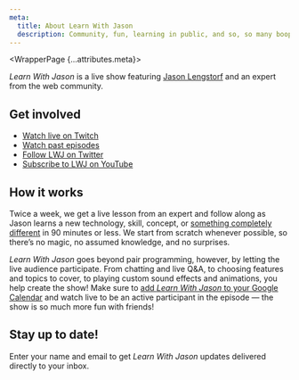 ```yaml
---
meta:
  title: About Learn With Jason
  description: Community, fun, learning in public, and so, so many boops.
---
```



<WrapperPage {...attributes.meta}>

_Learn With Jason_ is a live show featuring [Jason Lengstorf](https://jason.af) and an expert from the web community.

## Get involved

- [Watch live on Twitch](https://twitch.tv/jlengstorf)
- [Watch past episodes](/episodes)
- [Follow LWJ on Twitter](https://twitter.com/LWJShow)
- [Subscribe to LWJ on YouTube](https://www.youtube.com/channel/UCnty0z0pNRDgnuoirYXnC5A)

## How it works

Twice a week, we get a live lesson from an expert and follow along as Jason learns a new technology, skill, concept, or [something completely different](/let-s-learn-minecraft) in 90 minutes or less. We start from scratch whenever possible, so there’s no magic, no assumed knowledge, and no surprises.

_Learn With Jason_ goes beyond pair programming, however, by letting the live audience participate. From chatting and live Q&A, to choosing features and topics to cover, to playing custom sound effects and animations, you help create the show! Make sure to [add _Learn With Jason_ to your Google Calendar](/calendar) and watch live to be an active participant in the episode — the show is so much more fun with friends!

<OptInForm>

## Stay up to date!

Enter your name and email to get _Learn With Jason_ updates delivered directly to your inbox.

</OptInForm>

</WrapperPage>
